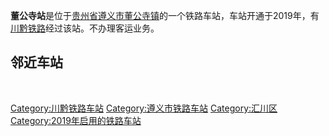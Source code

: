 {{Notability Unreferenced |time=2020-05-09T19:03:37+00:00}}
{{About|2019年启用、位于川黔铁路遵义外迁段的车站|遵义老城区、原名董公寺的川黔铁路车站|遵义北站}}
{{Infobox China railway station
|车站名称 = 董公寺站
|图片 = 
|图片介绍 = 
|车站拼音 = Donggongsi
|英文名称 = Donggongsi Railway Station
|车站代码 = 
|电报码 = 
|拼音码 = 
|车站位置 = [[贵州省|贵州省]][[遵义市|遵义市]][[汇川区|汇川区]][[董公寺镇|董公寺镇]]
|坐标= {{Coord|27.749700|N|106.953084|E|format=dms|display=inline,title|type:railwaystation_region:CN}}
|归属 = [[成都铁路局|成都铁路局]]
|线路 = [[川黔铁路|川黔铁路]]
|tracks=2
|车站等级 = 
}}
'''董公寺站'''是位于[[贵州省|贵州省]][[遵义市|遵义市]][[董公寺镇|董公寺镇]]的一个铁路车站，车站开通于2019年，有[[川黔铁路|川黔铁路]]经过该站。不办理客运业务。

== 邻近车站 ==
{{start rail box|[[中国铁路|中国铁路]]}}
{{s-inop|[[高炉子站|高炉子站]]|{{站|重庆}}方向}}
{{s-line|[[川黔铁路|川黔铁路]]<br />← 7km 董公寺站 9km →}}
{{s-inop|[[遵义站|遵义站]]|{{站|贵阳}}方向}}
{{end box}}
<br>

{{川黔铁路}}

[[Category:川黔铁路车站|Category:川黔铁路车站]]
[[Category:遵义市铁路车站|Category:遵义市铁路车站]]
[[Category:汇川区|Category:汇川区]]
[[Category:2019年启用的铁路车站|Category:2019年启用的铁路车站]]